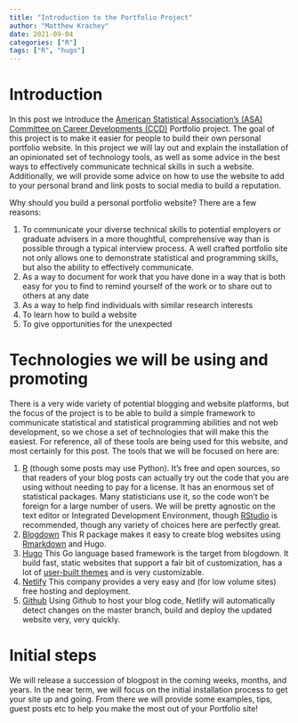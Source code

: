 ```yaml
---
title: "Introduction to the Portfolio Project"
author: "Matthew Krachey"
date: 2021-09-04
categories: ["R"]
tags: ["R", "hugo"]
---
```


# Introduction

In this post we introduce the [American Statistical Association's (ASA)](https://www.amstat.org/) [Committee on Career Developments (CCD)](https://community.amstat.org/ccd/home) Portfolio project.  The goal of this project is to make it easier for people to build their own personal portfolio website.  In this project we will lay out and explain the installation of an opinionated set of technology tools, as well as some advice in the best ways to effectively communicate technical skills in such a website.  Additionally, we will provide some advice on how to use the website to add to your personal brand and link posts to social media to build a reputation.

Why should you build a personal portfolio website?  There are a few reasons: 

  1. To communicate your diverse technical skills to potential employers or graduate advisers in a more thoughtful, comprehensive way than is possible through a typical interview process.  A well crafted portfolio site not only allows one to demonstrate statistical and programming skills, but also the ability to effectively communicate.
  2. As a way to document for work that you have done in a way that is both easy for you to find to remind yourself of the work or to share out to others at any date
  3. As a way to help find individuals with similar research interests
  4. To learn how to build a website
  5. To give opportunities for the unexpected
  
# Technologies we will be using and promoting

There is a very wide variety of potential blogging and website platforms, but the focus of the project is to be able to build a simple framework to communicate statistical and statistical programming abilities and not web development, so we chose a set of technologies that will make this the easiest.  For reference, all of these tools are being used for this website, and most certainly for this post.  The tools that we will be focused on here are:

  1. [R](https://www.r-project.org/) (though some posts may use Python).  It's free and open sources, so that readers of your blog posts can actually try out the code that you are using without needing to pay for a license. It has an enormous set of statistical packages.  Many statisticians use it, so the code won't be foreign for a large number of users.  We will be pretty agnostic on the text editor or Integrated Development Environment, though [RStudio](https://www.rstudio.com/) is recommended, though any variety of choices here are perfectly great.
  2. [Blogdown](https://pkgs.rstudio.com/blogdown/)  This R package makes it easy to create blog websites using [Rmarkdown](https://rmarkdown.rstudio.com/) and Hugo.
  3. [Hugo](https://gohugo.io/)  This Go language based framework is the target from blogdown.  It build fast, static websites that support a fair bit of customization, has a lot of [user-built themes](https://themes.gohugo.io/) and is very customizable.
  4. [Netlify](https://www.netlify.com/)  This company provides a very easy and (for low volume sites) free hosting and deployment.
  5. [Github](https://github.com/)  Using Github to host your blog code, Netlify will automatically detect changes on the master branch, build and deploy the updated website very, very quickly.
  
# Initial steps

We will release a succession of blogpost in the coming weeks, months, and years.  In the near term, we will focus on the initial installation process to get your site up and going.  From there we will provide some examples, tips, guest posts etc to help you make the most out of your Portfolio site!